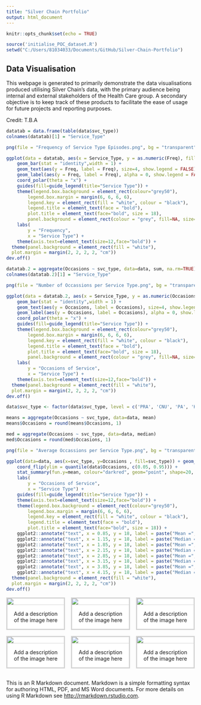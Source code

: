 ```yaml
---
title: "Silver Chain Portfolio"
output: html_document
---
```


<style>
.g-grid {
  display: flex;
  justify-content: space-between;
  margin-left: -1rem;
  flex-flow: row wrap;
}

.g-grid-cell {
  flex: 1 0;
  background-color: white;
  margin-left: 1rem;
  margin-bottom: 1rem;
  border-style: solid;
  border-color: lightgrey
}

.g-grid-cell:hover {
  border: 2px solid grey;
}

.desc {
    padding: 15px;
    text-align: center;
    border-top: 1px solid lightgrey;
}
</style>

```r
knitr::opts_chunk$set(echo = TRUE)
```

```r
source('initialise_POC_dataset.R')
setwd("C:/Users/81034033/Documents/GitHub/Silver-Chain-Portfolio")

```

## Data Visualisation

This webpage is generated to primarily demonstrate the data visualisations produced utilising Silver Chain's data, with the primary audience being internal and external stakeholders of the Health Care group. A secondary objective is to keep track of these products to facilitate the ease of usage for future projects and reporting purposes. 

Credit: T.B.A

```r
datatab = data.frame(table(data$svc_type))
colnames(datatab)[1] = "Service_Type"

png(file = "Frequency of Service Type Episodes.png", bg = "transparent", width = 1200, height = 1000, res=150)

ggplot(data = datatab, aes(x = Service_Type, y = as.numeric(Freq), fill = Service_Type)) +
	geom_bar(stat = "identity",width = 1) +
	geom_text(aes(y = Freq, label = Freq), size=4, show.legend = FALSE) +
	geom_label(aes(y = Freq, label = Freq), alpha = 0, show.legend = FALSE) +
	coord_polar(theta = "x") +
	guides(fill=guide_legend(title="Service Type")) +
	theme(legend.box.background = element_rect(colour="grey50"), 
		legend.box.margin = margin(6, 6, 6, 6),
		legend.key = element_rect(fill = "white", colour = "black"), 
		legend.title = element_text(face = "bold"),
		plot.title = element_text(face="bold", size = 18),
		panel.background = element_rect(colour = "grey", fill=NA, size=1)) +
	labs(
		y = "Frequency",
		x = "Service Type") +
	theme(axis.text=element_text(size=12,face="bold")) + 
  theme(panel.background = element_rect(fill = "white"),
  plot.margin = margin(2, 2, 2, 2, "cm"))
dev.off()
```

```r
datatab.2 = aggregate(Occasions ~ svc_type, data=data, sum, na.rm=TRUE)
colnames(datatab.2)[1] = "Service_Type"

png(file = "Number of Occassions per Service Type.png", bg = "transparent", width = 1200, height = 1000, res=150)

ggplot(data = datatab.2, aes(x = Service_Type, y = as.numeric(Occasions), fill = Service_Type)) +
	geom_bar(stat = "identity",width = 1) +
	geom_text(aes(y = Occasions, label = Occasions), size=4, show.legend = FALSE) +
	geom_label(aes(y = Occasions, label = Occasions), alpha = 0, show.legend = FALSE) +
	coord_polar(theta = "x") +
	guides(fill=guide_legend(title="Service Type")) +
	theme(legend.box.background = element_rect(colour="grey50"), 
		legend.box.margin = margin(6, 6, 6, 6),
		legend.key = element_rect(fill = "white", colour = "black"), 
		legend.title = element_text(face = "bold"),
		plot.title = element_text(face="bold", size = 18),
		panel.background = element_rect(colour = "grey", fill=NA, size=1)) +
	labs(
		y = "Occasions of Service",
		x = "Service Type") +
	theme(axis.text=element_text(size=12,face="bold")) + 
  theme(panel.background = element_rect(fill = "white"),
  plot.margin = margin(2, 2, 2, 2, "cm"))
dev.off()
```

```r
data$svc_type <- factor(data$svc_type, level = c('PRA', 'CNU', 'PA', 'HATH'))

means = aggregate(Occasions ~ svc_type, data=data, mean)
means$Occasions = round(means$Occasions, 1)

med = aggregate(Occasions ~ svc_type, data=data, median)
med$Occasions = round(med$Occasions, 1)

png(file = "Average Occassions per Service Type.png", bg = "transparent", width = 1200, height = 1000, res=150)

ggplot(data=data, aes(x=svc_type, y=Occasions , fill=svc_type)) + geom_boxplot() + 
	coord_flip(ylim = quantile(data$Occasions, c(0.05, 0.95))) +
  	stat_summary(fun.y=mean, colour="darkred", geom="point", shape=20, size=5, show.legend= FALSE) + 
	labs(
		y = "Occasions of Service",
		x = "Service Type") + 
	guides(fill=guide_legend(title="Service Type")) + 
	theme(axis.text=element_text(size=12,face="bold")) +
	theme(legend.box.background = element_rect(colour="grey50"), 
		legend.box.margin = margin(6, 6, 6, 6),
		legend.key = element_rect(fill = "white", colour = "black"), 
		legend.title = element_text(face = "bold"),
		plot.title = element_text(face="bold", size = 18)) + 
	ggplot2::annotate("text", x = 0.85, y = 18, label = paste("Mean =", means$Occasions[1])) +
	ggplot2::annotate("text", x = 1.15, y = 18, label = paste("Median =", med$Occasions[1])) +
	ggplot2::annotate("text", x = 1.85, y = 18, label = paste("Mean =", means$Occasions[2])) +
	ggplot2::annotate("text", x = 2.15, y = 18, label = paste("Median =", med$Occasions[2])) +
	ggplot2::annotate("text", x = 2.85, y = 18, label = paste("Mean =", means$Occasions[3])) +
	ggplot2::annotate("text", x = 3.15, y = 18, label = paste("Median =", med$Occasions[3])) +
	ggplot2::annotate("text", x = 3.85, y = 18, label = paste("Mean =", means$Occasions[4])) +
	ggplot2::annotate("text", x = 4.15, y = 18, label = paste("Median =", med$Occasions[4])) +
  theme(panel.background = element_rect(fill = "white"),
  plot.margin = margin(2, 2, 2, 2, "cm"))
dev.off()
```


<div class="g-grid">

  <div class="g-grid-cell"><img src="C:/Users/81034033/Documents/GitHub/Silver-Chain-Portfolio/Frequency of Service Type Episodes.png"/>
    <div class="desc">Add a description of the image here</div>
  </div>
  
  <div class="g-grid-cell"><img src="C:/Users/81034033/Documents/GitHub/Silver-Chain-Portfolio/Number of Occassions per Service Type.png"/>
    <div class="desc">Add a description of the image here</div>
  </div>
  
  <div class="g-grid-cell"><img src="C:/Users/81034033/Documents/GitHub/Silver-Chain-Portfolio/Average Occassions per Service Type.png"/>
    <div class="desc">Add a description of the image here</div>
  </div>
</div>

<div class="g-grid">
  <div class="g-grid-cell"><img src="C:/Users/81034033/Documents/GitHub/Silver-Chain-Portfolio/Average Occassions per Service Type.png"/>
    <div class="desc">Add a description of the image here</div>
  </div>
  
  <div class="g-grid-cell"><img src="C:/Users/81034033/Documents/GitHub/Silver-Chain-Portfolio/Number of Occassions per Service Type.png"/>
    <div class="desc">Add a description of the image here</div>
  </div>
  
  <div class="g-grid-cell"><img src="C:/Users/81034033/Documents/GitHub/Silver-Chain-Portfolio/Frequency of Service Type Episodes.png"/>
    <div class="desc">Add a description of the image here</div>
  </div>
</div>


This is an R Markdown document. Markdown is a simple formatting syntax for authoring HTML, PDF, and MS Word documents. For more details on using R Markdown see <http://rmarkdown.rstudio.com>.
